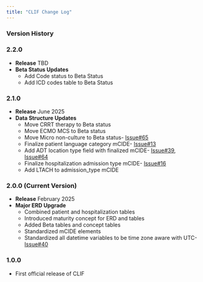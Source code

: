```yaml
---
title: "CLIF Change Log"
---
```


### Version History

### 2.2.0 
- **Release** TBD
- **Beta Status Updates**
  - Add Code status to Beta Status
  - Add ICD codes table to Beta Status

### 2.1.0
- **Release** June 2025
- **Data Structure Updates**
  - Move CRRT therapy to Beta status
  - Move ECMO MCS to Beta status
  - Move Micro non-culture to Beta status- [Issue#65](https://github.com/Common-Longitudinal-ICU-data-Format/CLIF/issues/65)
  - Finalize patient language category mCIDE- [Issue#13](https://github.com/Common-Longitudinal-ICU-data-Format/CLIF/issues/13)
  - Add ADT location type field with finalized mCIDE- [Issue#39](https://github.com/Common-Longitudinal-ICU-data-Format/CLIF/issues/39), [Issue#64](https://github.com/Common-Longitudinal-ICU-data-Format/CLIF/issues/64)
  - Finalize hospitalization admission type mCIDE- [Issue#16](https://github.com/Common-Longitudinal-ICU-data-Format/CLIF/issues/16)
  - Add LTACH to admission_type mCIDE

### 2.0.0 (Current Version)
- **Release** February 2025
- **Major ERD Upgrade**
  - Combined patient and hospitalization tables
  - Introduced maturity concept for ERD and tables
  - Added Beta tables and concept tables
  - Standardized mCIDE elements
  - Standardized all datetime variables to be time zone aware with UTC- [Issue#40](https://github.com/Common-Longitudinal-ICU-data-Format/CLIF/issues/40)

### 1.0.0
- First official release of CLIF
